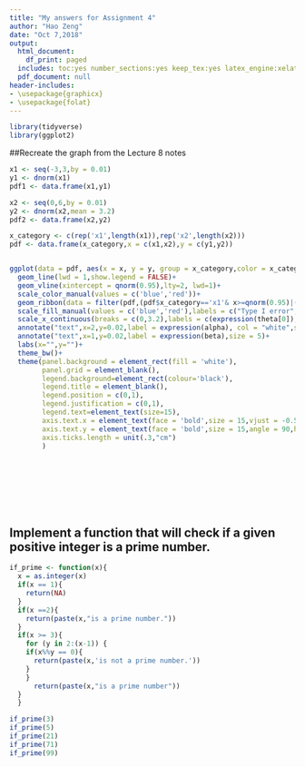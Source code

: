 ```yaml
---
title: "My answers for Assignment 4"
author: "Hao Zeng"
date: "Oct 7,2018"
output:
  html_document:
    df_print: paged
  includes: toc:yes number_sections:yes keep_tex:yes latex_engine:xelatex
  pdf_document: null
header-includes:
- \usepackage{graphicx}
- \usepackage{folat}
---
```



```r
library(tidyverse)
library(ggplot2)
```

##Recreate the graph from the Lecture 8 notes
```r
x1 <- seq(-3,3,by = 0.01)
y1 <- dnorm(x1)
pdf1 <- data.frame(x1,y1)

x2 <- seq(0,6,by = 0.01)
y2 <- dnorm(x2,mean = 3.2)
pdf2 <- data.frame(x2,y2)

x_category <- c(rep('x1',length(x1)),rep('x2',length(x2)))
pdf <- data.frame(x_category,x = c(x1,x2),y = c(y1,y2))


ggplot(data = pdf, aes(x = x, y = y, group = x_category,color = x_category))+
  geom_line(lwd = 1,show.legend = FALSE)+
  geom_vline(xintercept = qnorm(0.95),lty=2, lwd=1)+
  scale_color_manual(values = c('blue','red'))+
  geom_ribbon(data = filter(pdf,(pdf$x_category=='x1'& x>=qnorm(0.95)|(pdf$x_category=='x2'& x<=qnorm(0.95)))),aes(x,ymax = y,ymin=0,fill = x_category),alpha=0.5,col = 'black')+
  scale_fill_manual(values = c('blue','red'),labels = c("Type I error", "Type II error"))+
  scale_x_continuous(breaks = c(0,3.2),labels = c(expression(theta[0]),expression(theta[a])))+
  annotate("text",x=2,y=0.02,label = expression(alpha), col = "white",size = 5)+
  annotate("text",x=1,y=0.02,label = expression(beta),size = 5)+
  labs(x="",y="")+
  theme_bw()+
  theme(panel.background = element_rect(fill = 'white'),
        panel.grid = element_blank(),
        legend.background=element_rect(colour='black'),
        legend.title = element_blank(), 
        legend.position = c(0,1),
        legend.justification = c(0,1),
        legend.text=element_text(size=15),
        axis.text.x = element_text(face = 'bold',size = 15,vjust = -0.5),
        axis.text.y = element_text(face = 'bold',size = 15,angle = 90,hjust = 0.5,vjust = 4),
        axis.ticks.length = unit(.3,"cm")
        )
  
  

  
  
  
  
```




## Implement a function that will check if a given positive integer is a prime number.
```r
if_prime <- function(x){
  x = as.integer(x)
  if(x == 1){
    return(NA)
  }
  if(x ==2){
    return(paste(x,"is a prime number."))
  }
  if(x >= 3){
    for (y in 2:(x-1)) {
    if(x%%y == 0){
      return(paste(x,'is not a prime number.'))
    } 
    }
      return(paste(x,"is a prime number"))
  }
  }

if_prime(3)
if_prime(5)
if_prime(21)
if_prime(71)
if_prime(99)
```


